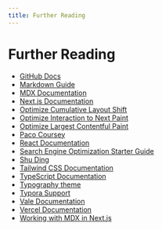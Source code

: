 ```yaml
---
title: Further Reading
---
```


# Further Reading

- [GitHub Docs](https://docs.github.com/en)
- [Markdown Guide](https://www.markdownguide.org/basic-syntax/)
- [MDX Documentation](https://mdxjs.com/docs)
- [Next.js Documentation](https://nextjs.org/docs)
- [Optimize Cumulative Layout Shift](https://web.dev/articles/optimize-cls)
- [Optimize Interaction to Next Paint](https://web.dev/articles/optimize-inp)
- [Optimize Largest Contentful Paint](https://web.dev/articles/optimize-lcp)
- [Paco Coursey](https://paco.me/)
- [React Documentation](https://reactjs.org/docs/getting-started.html)
- [Search Engine Optimization Starter Guide](https://developers.google.com/search/docs/beginner/seo-starter-guide)
- [Shu Ding](https://shud.in/)
- [Tailwind CSS Documentation](https://tailwindcss.com/docs)
- [TypeScript Documentation](https://www.typescriptlang.org/docs/)
- [Typography theme](https://github.com/Moeyua/astro-theme-typography)
- [Typora Support](https://support.typora.io/)
- [Vale Documentation](https://vale.sh/docs/)
- [Vercel Documentation](https://vercel.com/docs)
- [Working with MDX in Next.js](https://markdotto.com/blog/nextjs-mdx/)